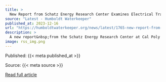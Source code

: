 ```yaml
---
title: >
  New Report from Schatz Energy Research Center Examines Electrical Transmission Challenges for Regional Offshore Wind Development
source: "Latest - Humboldt Waterkeeper"
published_at: 2023-12-16
url: "https://humboldtwaterkeeper.org/news/latest/1765-new-report-from-schatz-energy-research-center-examines-electrical-transmission-challenges-for-regional-offshore-wind-development"
description: >
  A new report&nbsp;from the Schatz Energy Research Center at Cal Poly Humboldt evaluates potential scenarios for electric grid transmission development to support floating offshore wind along the northern coast of California and the southern coast of Oregon. The scenarios include onshore and offshore (undersea) transmission systems, with interconnections ranging from 7.2 to 25.8 gigawatts of generation capacity. The study encompasses multiple possible wind farm sites between Coos Bay, Oregon and Cape Mendocino, California, including the two currently awarded lease areas located 20 miles off California’s Humboldt Bay, and two Draft Wind Energy Areas near Brookings and Coos Bay, Oregon.Because the existing transmission infrastructure in these rural, coastal areas is very limited, major investments will be required to support offshore wind development.This study also includes a preliminary assessment of anticipated permitting challenges related to environmental impacts, land use conflicts, and undersea cable routing.Because the Pacific offshore wind buildout will take decades to accomplish, the report emphasizes that infrastructure investment decisions made in the early phases must be informed by expected long-term strategies—both to minimize cost and impact, and so that developments do not become stranded.The analysis indicated that coastal communities near wind farms could be connected to the new transmission infrastructure, thereby increasing the reliability and available capacity of electricity in those areas, for only 0.4% to 2.4% of the overall cost of the transmission upgrades.Keep reading
image: rss_img.png
---
```



  Published: {{< meta published_at >}}
  

  Source: {{< meta source >}}
  

  [Read full article]({{< meta url >}}){target='blank'}
  

